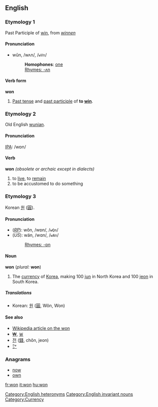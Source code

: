 ==English==

===Etymology 1===
Past Participle of [[win]], from {{OE.}} ''[[winnen]]''

====Pronunciation====
*wŭn, /wʌn/, /<tt>wVn</tt>/
*:'''Homophones''': [[one]]
*:[[Rhymes:English:-ʌn|Rhymes: -ʌn]]

====Verb form====
'''won'''
# [[Past tense]] and [[past participle]] of '''to [[win]]'''.
<!--do not add translations here; add them to the conjugations of the translations of the infinitive "win"-->

===Etymology 2===
Old English [[wunian]].

====Pronunciation====
[[IPA]]: /wɒn/

====Verb====
'''won''' ''(obsolete or archaic except in dialects)''
# to [[live]], to [[remain]]
# to be accustomed to do something

===Etymology 3===
Korean [[원]] ([[圓]]).

====Pronunciation====
*(''[[RP]]''): wŏn, /wɒn/, /<tt>wQn</tt>/
*(''US''): wän, /wɑn/, /<tt>wAn</tt>/
*:[[Rhymes:English:-ɒn|Rhymes: -ɒn]]

====Noun====
'''won''' (''plural:'' '''won''')<!--note that the plural is the same as the singular-->
# The [[currency]] of [[Korea]], making 100 [[jun]] in North Korea and 100 [[jeon]] in South Korea.

=====Translations=====
*Korean: [[원]] ([[圓]], Wŏn, Won)

====See also====
*[[w:won|Wikipedia article on the won]]
*[[₩]], [[￦]]
*[[전]] ([[錢]], chŏn, jeon)
*[[㌆]]

===Anagrams===
*[[now]]
*[[own]]

[[Category:English heteronyms]]
[[Category:English invariant nouns]]
[[Category:Currency]]

[[fr:won]]
[[it:won]]
[[hu:won]]
